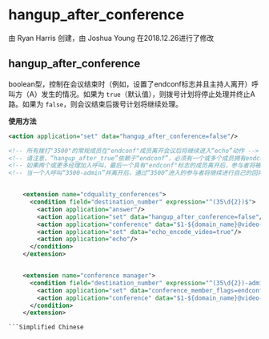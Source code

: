 # hangup_after_conference

由 Ryan Harris 创建，由 Joshua Young 在2018.12.26进行了修改

## hangup_after_conference

boolean型，控制在会议结束时（例如，设置了endconf标志并且主持人离开）呼叫方（A）发生的情况。如果为 `true`（默认值），则拨号计划将停止处理并终止A路。如果为 `false`，则会议结束后拨号计划将继续处理。

**使用方法**

```xml
<action application="set" data="hangup_after_conference=false"/>
```

```xml
<!-- 所有拨打"3500"的常规成员在"endconf"成员离开会议后将继续进入“echo”动作 -->
<!-- 请注意，“hangup_after_true”依赖于“endconf”，必须有一个或多个成员拥有endconf标志 -->
<!-- 如果两个或更多经理加入呼叫，最后一个具有"endconf"标志的成员离开后，参与者将被踢出 -->
<!-- 当一个人呼叫“3500-admin”并离开后，通过“3500”进入的参与者将继续进行自己的回声应用 -->


    <extension name="cdquality_conferences">
      <condition field="destination_number" expression="^(35\d{2})$">
        <action application="answer"/>
        <action application="set" data="hangup_after_conference=false"/>
        <action application="conference" data="$1-${domain_name}@video-mcu-stereo"/>
        <action application="set" data="echo_encode_video=true"/>
        <action application="echo"/>
      </condition>
    </extension>


    <extension name="conference manager">
      <condition field="destination_number" expression="^(35\d{2})-admin$">
        <action application="set" data="conference_member_flags=endconf"/>
        <action application="conference" data="$1-${domain_name}@video-mcu-stereo"/>
      </condition>
    </extension>

```Simplified Chinese



```